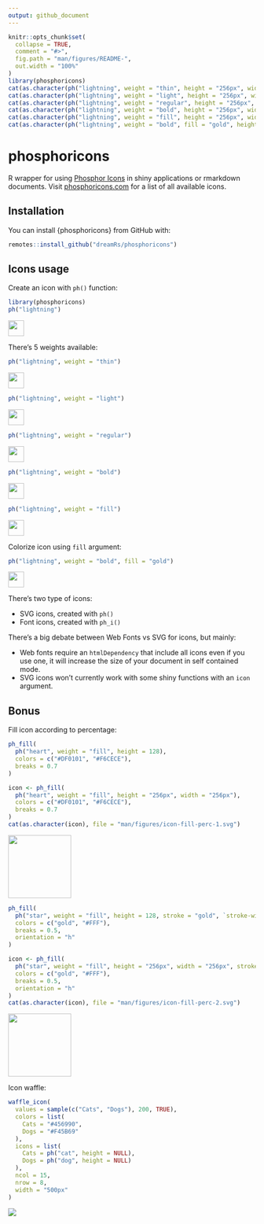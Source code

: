 ```yaml
---
output: github_document
---
```


<!-- README.md is generated from README.Rmd. Please edit that file -->

```r
knitr::opts_chunk$set(
  collapse = TRUE,
  comment = "#>",
  fig.path = "man/figures/README-",
  out.width = "100%"
)
library(phosphoricons)
cat(as.character(ph("lightning", weight = "thin", height = "256px", width = "256px")), file = "man/figures/lightning-thin.svg")
cat(as.character(ph("lightning", weight = "light", height = "256px", width = "256px")), file = "man/figures/lightning-light.svg")
cat(as.character(ph("lightning", weight = "regular", height = "256px", width = "256px")), file = "man/figures/lightning-regular.svg")
cat(as.character(ph("lightning", weight = "bold", height = "256px", width = "256px")), file = "man/figures/lightning-bold.svg")
cat(as.character(ph("lightning", weight = "fill", height = "256px", width = "256px")), file = "man/figures/lightning-fill.svg")
cat(as.character(ph("lightning", weight = "bold", fill = "gold", height = "256px", width = "256px")), file = "man/figures/lightning-bold-gold.svg")
```

# phosphoricons

<!-- badges: start -->
<!-- badges: end -->

R wrapper for using [Phosphor Icons](https://github.com/phosphor-icons/phosphor-icons) in shiny applications or rmarkdown documents. Visit [phosphoricons.com](https://phosphoricons.com/) for a list of all available icons.

## Installation

You can install {phosphoricons} from GitHub with:

```r
remotes::install_github("dreamRs/phosphoricons")
```


## Icons usage

Create an icon with `ph()` function:

```r
library(phosphoricons)
ph("lightning")
```
![](man/figures/lightning-light.svg){height=32}


There's 5 weights available:

```r
ph("lightning", weight = "thin")
```
![](man/figures/lightning-thin.svg){height=32}
```r
ph("lightning", weight = "light")
```
![](man/figures/lightning-light.svg){height=32}
```r
ph("lightning", weight = "regular")
```
![](man/figures/lightning-regular.svg){height=32}
```r
ph("lightning", weight = "bold")
```
![](man/figures/lightning-bold.svg){height=32}
```r
ph("lightning", weight = "fill")
```
![](man/figures/lightning-fill.svg){height=32}

Colorize icon using `fill` argument:

```r
ph("lightning", weight = "bold", fill = "gold")
```
![](man/figures/lightning-bold-gold.svg){height=32}



There's two type of icons:

* SVG icons, created with `ph()`
* Font icons, created with `ph_i()`

There's a big debate between Web Fonts vs SVG for icons, but mainly:

* Web fonts require an `htmlDependency` that include all icons even if you use one, it will increase the size of your document in self contained mode.
* SVG icons won't currently work with some shiny functions with an `icon` argument.


## Bonus

Fill icon according to percentage:

```r
ph_fill(
  ph("heart", weight = "fill", height = 128),
  colors = c("#DF0101", "#F6CECE"),
  breaks = 0.7
)
```

```r
icon <- ph_fill(
  ph("heart", weight = "fill", height = "256px", width = "256px"),
  colors = c("#DF0101", "#F6CECE"),
  breaks = 0.7
)
cat(as.character(icon), file = "man/figures/icon-fill-perc-1.svg")
```
![](man/figures/icon-fill-perc-1.svg){height=128}


```r
ph_fill(
  ph("star", weight = "fill", height = 128, stroke = "gold", `stroke-width` = 10),
  colors = c("gold", "#FFF"),
  breaks = 0.5,
  orientation = "h"
)
```

```r
icon <- ph_fill(
  ph("star", weight = "fill", height = "256px", width = "256px", stroke = "gold", `stroke-width` = 10),
  colors = c("gold", "#FFF"),
  breaks = 0.5,
  orientation = "h"
)
cat(as.character(icon), file = "man/figures/icon-fill-perc-2.svg")
```
![](man/figures/icon-fill-perc-2.svg){height=128}




Icon waffle:

```r
waffle_icon(
  values = sample(c("Cats", "Dogs"), 200, TRUE),
  colors = list(
    Cats = "#456990",
    Dogs = "#F45B69"
  ),
  icons = list(
    Cats = ph("cat", height = NULL),
    Dogs = ph("dog", height = NULL)
  ),
  ncol = 15,
  nrow = 8,
  width = "500px"
)
```
![](man/figures/waffle.png)


